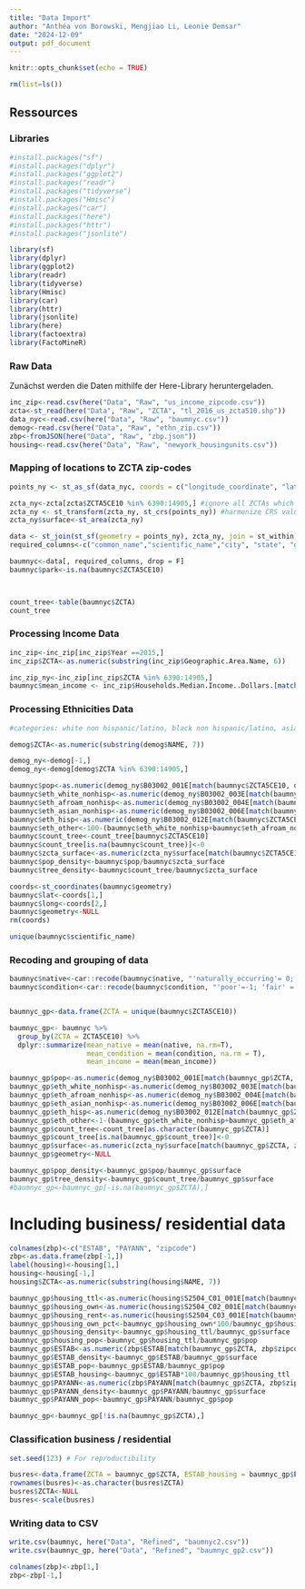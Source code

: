 ```yaml
---
title: "Data Import"
author: "Anthéa von Borowski, Mengjiao Li, Leonie Demsar"
date: "2024-12-09"
output: pdf_document
---
```


```r
knitr::opts_chunk$set(echo = TRUE)

rm(list=ls())
```

## Ressources

### Libraries

```r
#install.packages("sf")
#install.packages("dplyr")
#install.packages("ggplot2")
#install.packages("readr")
#install.packages("tidyverse")
#install.packages("Hmisc")
#install.packages("car")
#install.packages("here")
#install.packages("httr")
#install.packages("jsonlite")

library(sf)
library(dplyr)
library(ggplot2)
library(readr)
library(tidyverse)
library(Hmisc)
library(car)
library(httr)
library(jsonlite)
library(here)
library(factoextra)
library(FactoMineR)


```


### Raw Data

Zunächst werden die Daten mithilfe der Here-Library heruntergeladen.

```r

inc_zip<-read.csv(here("Data", "Raw", "us_income_zipcode.csv"))
zcta<-st_read(here("Data", "Raw", "ZCTA", "tl_2016_us_zcta510.shp"))
data_nyc<-read.csv(here("Data", "Raw", "baumnyc.csv"))
demog<-read.csv(here("Data", "Raw", "ethn_zip.csv"))
zbp<-fromJSON(here("Data", "Raw", "zbp.json"))
housing<-read.csv(here("Data", "Raw", "newyork_housingunits.csv"))

```


### Mapping of locations to ZCTA zip-codes

```r

points_ny <- st_as_sf(data_nyc, coords = c("longitude_coordinate", "latitude_coordinate"), crs = 4326) #transponing lat, long to point object

zcta_ny<-zcta[zcta$ZCTA5CE10 %in% 6390:14905,] #ignore all ZCTAs which are not NY
zcta_ny <- st_transform(zcta_ny, st_crs(points_ny)) #harmonize CRS values
zcta_ny$surface<-st_area(zcta_ny)

data <- st_join(st_sf(geometry = points_ny), zcta_ny, join = st_within) #join datasets to match zcta to trees
required_columns<-c("common_name","scientific_name","city", "state", "geometry", "zipcode", "condition", "native", "greater_metro", "ZCTA5CE10") 

baumnyc<-data[, required_columns, drop = F]
baumnyc$park<-is.na(baumnyc$ZCTA5CE10)



count_tree<-table(baumnyc$ZCTA)
count_tree
```


### Processing Income Data

```r

inc_zip<-inc_zip[inc_zip$Year ==2015,]
inc_zip$ZCTA<-as.numeric(substring(inc_zip$Geographic.Area.Name, 6)) 

inc_zip_ny<-inc_zip[inc_zip$ZCTA %in% 6390:14905,]
baumnyc$mean_income <- inc_zip$Households.Median.Income..Dollars.[match(baumnyc$ZCTA5CE10, inc_zip$ZCTA)]


```

### Processing Ethnicities Data

```r

#categories: white non hispanic/latino, black non hispanic/latino, asian non hispanic/latino, hispanic/latino, other

demog$ZCTA<-as.numeric(substring(demog$NAME, 7))

demog_ny<-demog[-1,]
demog_ny<-demog[demog$ZCTA %in% 6390:14905,]

baumnyc$pop<-as.numeric(demog_ny$B03002_001E[match(baumnyc$ZCTA5CE10, demog_ny$ZCTA)])
baumnyc$eth_white_nonhisp<-as.numeric(demog_ny$B03002_003E[match(baumnyc$ZCTA5CE10, demog_ny$ZCTA)])*100/baumnyc$pop
baumnyc$eth_afroam_nonhisp<-as.numeric(demog_ny$B03002_004E[match(baumnyc$ZCTA5CE10, demog_ny$ZCTA)])*100/baumnyc$pop
baumnyc$eth_asian_nonhisp<-as.numeric(demog_ny$B03002_006E[match(baumnyc$ZCTA5CE10, demog_ny$ZCTA)])*100/baumnyc$pop
baumnyc$eth_hisp<-as.numeric(demog_ny$B03002_012E[match(baumnyc$ZCTA5CE10, demog_ny$ZCTA)])*100/baumnyc$pop
baumnyc$eth_other<-100-(baumnyc$eth_white_nonhisp+baumnyc$eth_afroam_nonhisp+baumnyc$eth_asian_nonhisp+baumnyc$eth_hisp)
baumnyc$count_tree<-count_tree[baumnyc$ZCTA5CE10]
baumnyc$count_tree[is.na(baumnyc$count_tree)]<-0
baumnyc$zcta_surface<-as.numeric(zcta_ny$surface[match(baumnyc$ZCTA5CE10, zcta_ny$ZCTA5CE10)])/1000000
baumnyc$pop_density<-baumnyc$pop/baumnyc$zcta_surface
baumnyc$tree_density<-baumnyc$count_tree/baumnyc$zcta_surface

coords<-st_coordinates(baumnyc$geometry)
baumnyc$lat<-coords[1,]
baumnyc$long<-coords[2,]
baumnyc$geometry<-NULL
rm(coords)

unique(baumnyc$scientific_name)
```


### Recoding and grouping of data

```r


baumnyc$native<-car::recode(baumnyc$native, "'naturally_occurring'= 0; 'introduced'=1;'no_info'=NA")
baumnyc$condition<-car::recode(baumnyc$condition, "'poor'=-1; 'fair' = 0; 'good' = 1")


baumnyc_gp<-data.frame(ZCTA = unique(baumnyc$ZCTA5CE10))

baumnyc_gp<- baumnyc %>%
  group_by(ZCTA = ZCTA5CE10) %>%
  dplyr::summarize(mean_native = mean(native, na.rm=T),
                   mean_condition = mean(condition, na.rm = T),
                   mean_income = mean(mean_income))

baumnyc_gp$pop<-as.numeric(demog_ny$B03002_001E[match(baumnyc_gp$ZCTA, demog_ny$ZCTA)])
baumnyc_gp$eth_white_nonhisp<-as.numeric(demog_ny$B03002_003E[match(baumnyc_gp$ZCTA, demog_ny$ZCTA)])/baumnyc_gp$pop
baumnyc_gp$eth_afroam_nonhisp<-as.numeric(demog_ny$B03002_004E[match(baumnyc_gp$ZCTA, demog_ny$ZCTA)])/baumnyc_gp$pop
baumnyc_gp$eth_asian_nonhisp<-as.numeric(demog_ny$B03002_006E[match(baumnyc_gp$ZCTA, demog_ny$ZCTA)])/baumnyc_gp$pop
baumnyc_gp$eth_hisp<-as.numeric(demog_ny$B03002_012E[match(baumnyc_gp$ZCTA, demog_ny$ZCTA)])/baumnyc_gp$pop
baumnyc_gp$eth_other<-1-(baumnyc_gp$eth_white_nonhisp+baumnyc_gp$eth_afroam_nonhisp+baumnyc_gp$eth_asian_nonhisp+baumnyc_gp$eth_hisp)
baumnyc_gp$count_tree<-count_tree[as.character(baumnyc_gp$ZCTA)]
baumnyc_gp$count_tree[is.na(baumnyc_gp$count_tree)]<-0
baumnyc_gp$surface<-as.numeric(zcta_ny$surface[match(baumnyc_gp$ZCTA, zcta_ny$ZCTA5CE10)])/1000000
baumnyc_gp$geometry<-NULL

baumnyc_gp$pop_density<-baumnyc_gp$pop/baumnyc_gp$surface
baumnyc_gp$tree_density<-baumnyc_gp$count_tree/baumnyc_gp$surface
#baumnyc_gp<-baumnyc_gp[-is.na(baumnyc_gp$ZCTA),]

```

# Including business/ residential data

```r

colnames(zbp)<-c("ESTAB", "PAYANN", "zipcode")
zbp<-as.data.frame(zbp[-1,])
label(housing)<-housing[1,]
housing<-housing[-1,]
housing$ZCTA<-as.numeric(substring(housing$NAME, 7))

baumnyc_gp$housing_ttl<-as.numeric(housing$S2504_C01_001E[match(baumnyc_gp$ZCTA, housing$ZCTA)])
baumnyc_gp$housing_own<-as.numeric(housing$S2504_C02_001E[match(baumnyc_gp$ZCTA, housing$ZCTA)])
baumnyc_gp$housing_rent<-as.numeric(housing$S2504_C03_001E[match(baumnyc_gp$ZCTA, housing$ZCTA)])
baumnyc_gp$housing_own_pct<-baumnyc_gp$housing_own*100/baumnyc_gp$housing_ttl
baumnyc_gp$housing_density<-baumnyc_gp$housing_ttl/baumnyc_gp$surface
baumnyc_gp$housing_pop<-baumnyc_gp$housing_ttl/baumnyc_gp$pop
baumnyc_gp$ESTAB<-as.numeric(zbp$ESTAB[match(baumnyc_gp$ZCTA, zbp$zipcode)])
baumnyc_gp$ESTAB_density<-baumnyc_gp$ESTAB/baumnyc_gp$surface
baumnyc_gp$ESTAB_pop<-baumnyc_gp$ESTAB/baumnyc_gp$pop
baumnyc_gp$ESTAB_housing<-baumnyc_gp$ESTAB*100/baumnyc_gp$housing_ttl
baumnyc_gp$PAYANN<-as.numeric(zbp$PAYANN[match(baumnyc_gp$ZCTA, zbp$zipcode)])
baumnyc_gp$PAYANN_density<-baumnyc_gp$PAYANN/baumnyc_gp$surface
baumnyc_gp$PAYANN_pop<-baumnyc_gp$PAYANN/baumnyc_gp$pop

baumnyc_gp<-baumnyc_gp[!is.na(baumnyc_gp$ZCTA),]
``` 

### Classification business / residential

```r
set.seed(123) # For reproductibility

busres<-data.frame(ZCTA = baumnyc_gp$ZCTA, ESTAB_housing = baumnyc_gp$ESTAB_housing, PAYANN_density = baumnyc_gp$PAYANN_density, ESTAB_density = baumnyc_gp$ESTAB_density, housing_density = baumnyc_gp$housing_density)
rownames(busres)<-as.character(busres$ZCTA)
busres$ZCTA<-NULL
busres<-scale(busres)
```

### Writing data to CSV

```r

write.csv(baumnyc, here("Data", "Refined", "baumnyc2.csv"))
write.csv(baumnyc_gp, here("Data", "Refined", "baumnyc_gp2.csv"))

colnames(zbp)<-zbp[1,]
zbp<-zbp[-1,]

```